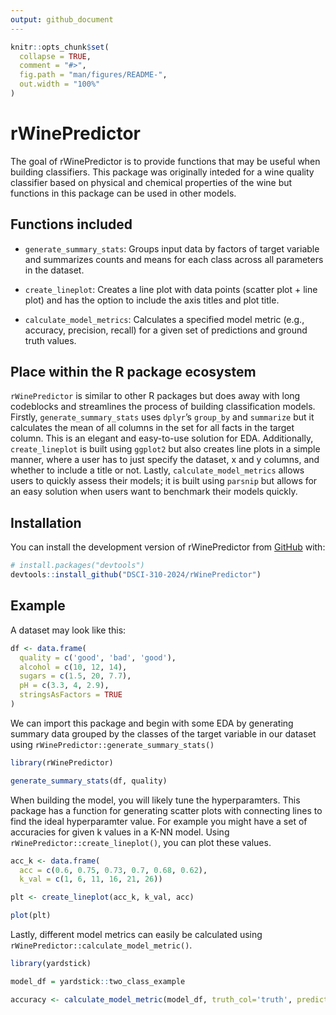 ```yaml
---
output: github_document
---
```


<!-- README.md is generated from README.Rmd. Please edit that file -->

```r
knitr::opts_chunk$set(
  collapse = TRUE,
  comment = "#>",
  fig.path = "man/figures/README-",
  out.width = "100%"
)
```

# rWinePredictor

<!-- badges: start -->
<!-- badges: end -->

The goal of rWinePredictor is to provide functions that may be useful when building classifiers. This package was originally inteded for a wine quality classifier based on physical and chemical properties of the wine but functions in this package can be used in other models.

## Functions included 

- `generate_summary_stats`: Groups input data by factors of target variable and summarizes counts and means for each class across all parameters in the dataset.

- `create_lineplot`: Creates a line plot with data points (scatter plot + line plot) and has the option to include the axis titles and plot title.

- `calculate_model_metrics`: Calculates a specified model metric (e.g., accuracy, precision, recall) for a given set of predictions and ground truth values.

## Place within the R package ecosystem

`rWinePredictor` is similar to other R packages but does away with long codeblocks and streamlines the process of building classification models. Firstly, `generate_summary_stats` uses `dplyr`’s `group_by` and `summarize` but it calculates the mean of all columns in the set for all facts in the target column. This is an elegant and easy-to-use solution for EDA. Additionally, `create_lineplot` is built using `ggplot2` but also creates line plots in a simple manner, where a user has to just specify the dataset, x and y columns, and whether to include a title or not. Lastly, `calculate_model_metrics` allows users to quickly assess their models; it is built using `parsnip` but allows for an easy solution when users want to benchmark their models quickly.

## Installation

You can install the development version of rWinePredictor from [GitHub](https://github.com/) with:

``` r
# install.packages("devtools")
devtools::install_github("DSCI-310-2024/rWinePredictor")
```

## Example

A dataset may look like this: 

```r
df <- data.frame(
  quality = c('good', 'bad', 'good'),
  alcohol = c(10, 12, 14),
  sugars = c(1.5, 20, 7.7),
  pH = c(3.3, 4, 2.9),
  stringsAsFactors = TRUE
)
```

We can import this package and begin with some EDA by generating summary data grouped by the classes of the target variable in our dataset using `rWinePredictor::generate_summary_stats()`

```r
library(rWinePredictor)

generate_summary_stats(df, quality)
```

When building the model, you will likely tune the hyperparamters. This package has a function for generating scatter plots with connecting lines to find the ideal hyperparamter value. For example you might have a set of accuracies for given k values in a K-NN model. Using `rWinePredictor::create_lineplot()`, you can plot these values.

```r
acc_k <- data.frame(
  acc = c(0.6, 0.75, 0.73, 0.7, 0.68, 0.62),
  k_val = c(1, 6, 11, 16, 21, 26))

plt <- create_lineplot(acc_k, k_val, acc)

plot(plt)
```

Lastly, different model metrics can easily be calculated using `rWinePredictor::calculate_model_metric()`.

```r
library(yardstick)

model_df = yardstick::two_class_example

accuracy <- calculate_model_metric(model_df, truth_col='truth', predictions_col='predicted', metric="accuracy")
```
